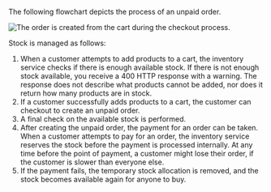 
The following flowchart depicts the process of an unpaid order.

![The order is created from the cart during the checkout process.](/assets/unpaidorder.png)

Stock is managed as follows:

1. When a customer attempts to add products to a cart, the inventory service checks if there is enough available stock. If there is not enough stock available, you receive a 400 HTTP response with a warning. The response does not describe what products cannot be added, nor does it return how many products are in stock.
2. If a customer successfully adds products to a cart, the customer can checkout to create an unpaid order.
3. A final check on the available stock is performed.
4. After creating the unpaid order, the payment for an order can be taken. When a customer attempts to pay for an order, the inventory service reserves the stock before the payment is processed internally. At any time before the point of payment, a customer might lose their order, if the customer is slower than everyone else.
5. If the payment fails, the temporary stock allocation is removed, and the stock becomes available again for anyone to buy.

